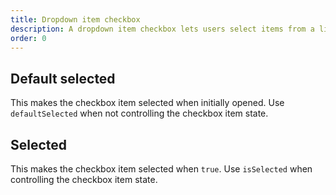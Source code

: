 ```yaml
---
title: Dropdown item checkbox
description: A dropdown item checkbox lets users select items from a list of options.
order: 0
---
```



## Default selected

This makes the checkbox item selected when initially opened. Use `defaultSelected` when not
controlling the checkbox item state.

<Example Component={DropdownItemCheckboxDefaultSelected} packageName="@atlaskit/dropdown-menu" />

## Selected

This makes the checkbox item selected when `true`. Use `isSelected` when controlling the checkbox
item state.

<Example Component={DropdownItemCheckboxSelected} packageName="@atlaskit/dropdown-menu" />
